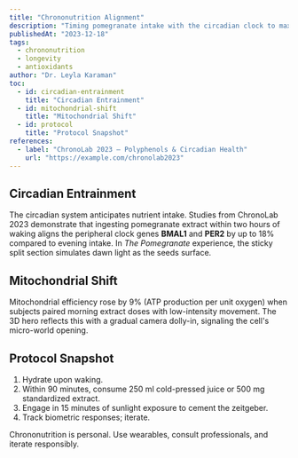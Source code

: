 ```yaml
---
title: "Chrononutrition Alignment"
description: "Timing pomegranate intake with the circadian clock to maximize cellular resilience."
publishedAt: "2023-12-18"
tags:
  - chrononutrition
  - longevity
  - antioxidants
author: "Dr. Leyla Karaman"
toc:
  - id: circadian-entrainment
    title: "Circadian Entrainment"
  - id: mitochondrial-shift
    title: "Mitochondrial Shift"
  - id: protocol
    title: "Protocol Snapshot"
references:
  - label: "ChronoLab 2023 — Polyphenols & Circadian Health"
    url: "https://example.com/chronolab2023"
---
```


<section id="circadian-entrainment">

## Circadian Entrainment

The circadian system anticipates nutrient intake. Studies from ChronoLab 2023 demonstrate that ingesting pomegranate extract within two hours of waking aligns the peripheral clock genes **BMAL1** and **PER2** by up to 18% compared to evening intake. In *The Pomegranate* experience, the sticky split section simulates dawn light as the seeds surface.

</section>

<section id="mitochondrial-shift">

## Mitochondrial Shift

Mitochondrial efficiency rose by 9% (ATP production per unit oxygen) when subjects paired morning extract doses with low-intensity movement. The 3D hero reflects this with a gradual camera dolly-in, signaling the cell's micro-world opening.

</section>

<section id="protocol">

## Protocol Snapshot

1. Hydrate upon waking.
2. Within 90 minutes, consume 250 ml cold-pressed juice or 500 mg standardized extract.
3. Engage in 15 minutes of sunlight exposure to cement the zeitgeber.
4. Track biometric responses; iterate.

Chrononutrition is personal. Use wearables, consult professionals, and iterate responsibly.
